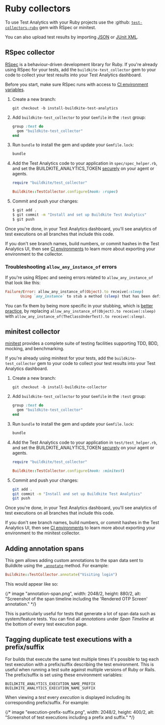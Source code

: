 # Ruby collectors

To use Test Analytics with your Ruby projects use the :github: [`test-collectors-ruby`](https://github.com/buildkite/test-collector-ruby) gem with RSpec or minitest.

You can also upload test results by importing [JSON](/docs/test-analytics/importing-json) or [JUnit XML](/docs/test-analytics/importing-junit-xml).


## RSpec collector

[RSpec](https://rspec.info/) is a behaviour-driven development library for Ruby.
If you're already using RSpec for your tests, add the `buildkite-test_collector` gem to your code to collect your test results into your Test Analytics dashboard.

Before you start, make sure RSpec runs with access to [CI environment variables](/docs/test-analytics/ci-environments).

1. Create a new branch:

    ```
    git checkout -b install-buildkite-test-analytics
    ```

2. Add `buildkite-test_collector` to your `Gemfile` in the `:test` group:

    ```rb
    group :test do
      gem "buildkite-test_collector"
    end
    ```

3. Run `bundle` to install the gem and update your `Gemfile.lock`:

    ```sh
    bundle
    ```

3. Add the Test Analytics code to your application in `spec/spec_helper.rb`, and set the BUILDKITE_ANALYTICS_TOKEN [securely](/docs/pipelines/secrets) on your agent or agents.

    ```rb
    require "buildkite/test_collector"

    Buildkite::TestCollector.configure(hook: :rspec)
    ```

4. Commit and push your changes:

    ```sh
    $ git add .
    $ git commit -m "Install and set up Buildkite Test Analytics"
    $ git push
    ```

Once you're done, in your Test Analytics dashboard, you'll see analytics of test executions on all branches that include this code.

If you don't see branch names, build numbers, or commit hashes in the Test Analytics UI, then see [CI environments](/docs/test-analytics/ci-environments) to learn more about exporting your environment to the collector.

### Troubleshooting `allow_any_instance_of` errors

If you're using RSpec and seeing errors related to `allow_any_instance_of` that look like this:

```ruby
Failure/Error: allow_any_instance_of(Object).to receive(:sleep)
       Using `any_instance` to stub a method (sleep) that has been defined on a prepended module (Buildkite::TestCollector::Object::CustomObjectSleep) is not supported.
```

You can fix them by being more specific in your stubbing, which is [better practice](https://relishapp.com/rspec/rspec-mocks/v/3-11/docs/working-with-legacy-code/any-instance), by replacing `allow_any_instance_of(Object).to receive(:sleep)` with `allow_any_instance_of(TheClassUnderTest).to receive(:sleep)`.

## minitest collector

[minitest](https://github.com/minitest/minitest) provides a complete suite of testing facilities supporting TDD, BDD, mocking, and benchmarking.

If you're already using minitest for your tests, add the `buildkite-test_collector` gem to your code to collect your test results into your Test Analytics dashboard.

1. Create a new branch:

    ```
    git checkout -b install-buildkite-collector
    ```

2. Add `buildkite-test_collector` to your `Gemfile` in the `:test` group:

    ```rb
    group :test do
      gem "buildkite-test_collector"
    end
    ```

3. Run `bundle` to install the gem and update your `Gemfile.lock`:

    ```sh
    bundle
    ```

3. Add the Test Analytics code to your application in `test/test_helper.rb`, and set the BUILDKITE_ANALYTICS_TOKEN [securely](/docs/pipelines/secrets) on your agent or agents.

    ```rb
    require "buildkite/test_collector"

    Buildkite::TestCollector.configure(hook: :minitest)
    ```

4. Commit and push your changes:

    ```sh
    git add .
    git commit -m "Install and set up Buildkite Test Analytics"
    git push
    ```

Once you're done, in your Test Analytics dashboard, you'll see analytics of test executions on all branches that include this code.

If you don't see branch names, build numbers, or commit hashes in the Test Analytics UI, then see [CI environments](/docs/test-analytics/ci-environments) to learn more about exporting your environment to the minitest collector.

## Adding annotation spans

This gem allows adding custom annotations to the span data sent to Buildkite using the [`.annotate`](https://github.com/buildkite/test-collector-ruby/blob/d9fe11341e4aa470e766febee38124b644572360/lib/buildkite/test_collector.rb#L64) method. For example:

```ruby
Buildkite::TestCollector.annotate("Visiting login")
```

This would appear like so:

{/* image "annotation-span.png", width: 2048/2, height: 880/2, alt: "Screenshot of the span timeline including the 'Rendered OTP Screen' annotation." */}

This is particularly useful for tests that generate a lot of span data such as system/feature tests. You can find all _annotations_ under _Span Timeline_ at the bottom of every test execution page.

## Tagging duplicate test executions with a prefix/suffix

For builds that execute the same test multiple times it's possible to tag each test execution with a prefix/suffix describing the test environment. This is useful when running a test suite against multiple versions of Ruby or Rails. The prefix/suffix is set using these environment variables:

```
BUILDKITE_ANALYTICS_EXECUTION_NAME_PREFIX
BUILDKITE_ANALYTICS_EXECUTION_NAME_SUFFIX
```

When viewing a _test_ every _execution_ is displayed including its corresponding prefix/suffix. For example:

{/* image "execution-prefix-suffix.png", width: 2048/2, height: 400/2, alt: "Screenshot of test executions including a prefix and suffix." */}
